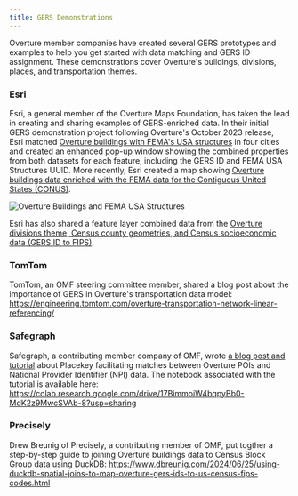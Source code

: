 ```yaml
---
title: GERS Demonstrations
---
```


Overture member companies have created several GERS prototypes and examples to help you get started with data matching and GERS ID assignment. These demonstrations cover Overture's buildings, divisions, places, and transportation themes. 


### Esri

Esri, a general member of the Overture Maps Foundation, has taken the lead in creating and sharing examples of GERS-enriched data. In their initial GERS demonstration project following Overture's October 2023 release, Esri matched [Overture buildings with FEMA's USA structures](https://www.esri.com/arcgis-blog/products/arcgis-online/mapping/enriching-overture-data-with-gers/) in four cities and created an enhanced pop-up window showing the combined properties from both datasets for each feature, including the GERS ID and FEMA USA Structures UUID. More recently, Esri created a map showing [Overture buildings data enriched with the FEMA data for the Contiguous United States (CONUS)](https://overture.maps.arcgis.com/home/item.html?id=52e3ebfaf01141d8bdfbaa06dcd96638).

![Overture Buildings and FEMA USA Structures](/img/gers/overture-buildings-fema-structures.png)

Esri has also shared a feature layer combined data from the [Overture divisions theme, Census county geometries, and Census socioeconomic data (GERS ID to FIPS)](https://www.arcgis.com/home/item.html?id=c640a11058e34316a69f6a1e74049f9e). 

### TomTom 

TomTom, an OMF steering committee member, shared a blog post about the importance of GERS in Overture's transportation data model: https://engineering.tomtom.com/overture-transportation-network-linear-referencing/


### Safegraph 

Safegraph, a contributing member company of OMF, wrote [a blog post and tutorial](https://www.placekey.io/blog/joining-overture-and-npi-datasets) about Placekey facilitating matches between Overture POIs and National Provider Identifier (NPI) data. The notebook associated with the tutorial is available here: https://colab.research.google.com/drive/17BimmoiW4bqpyBb0-MdK2z9MwcSVAb-8?usp=sharing

### Precisely

Drew Breunig of Precisely, a contributing member of OMF, put togther a step-by-step guide to joining Overture buildings data to Census Block Group data using DuckDB:
https://www.dbreunig.com/2024/06/25/using-duckdb-spatial-joins-to-map-overture-gers-ids-to-us-census-fips-codes.html


